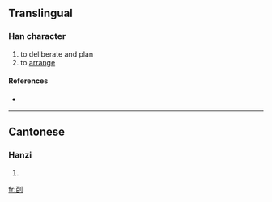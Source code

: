==Translingual==

===Han character===
{{Han char|rn=18|rad=刀|as=06|sn=8|four=|canj=一日中弓 (MALN)}}

# to deliberate and plan
# to [[arrange]]

====References====
* {{Han ref|kx=0139.251|hdz=10333.030|uh=34E6|ud=13542}}

----

==Cantonese==

===Hanzi===
{{yue-hanzi|jyut=|y=bak3}}

# {{defn|Cantonese|sort=刀06}}

[[fr:㓦]]